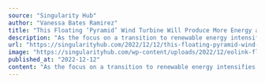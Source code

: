 ```yaml
---
source: "Singularity Hub"
author: "Vanessa Bates Ramirez"
title: "This Floating ‘Pyramid’ Wind Turbine Will Produce More Energy at a Lower Cost, Company Says"
description: "As the focus on a transition to renewable energy intensifies, wind farms are being touted as an optimal way to produce electricity. Wind energy is emissions-free (once the turbines are up and running), sustainable, and relatively efficient; turbines are incre…"
url: "https://singularityhub.com/2022/12/12/this-floating-pyramid-wind-turbine-will-produce-more-energy-at-a-lower-cost-company-says/"
image: "https://singularityhub.com/wp-content/uploads/2022/12/eolink-floating-offshore-wind-turbine.jpg"
published_at: "2022-12-12"
content: "As the focus on a transition to renewable energy intensifies, wind farms are being touted as an optimal way to produce electricity. Wind energy is emissions-free (once the turbines are up and running… [+3880 chars]"
---
```


